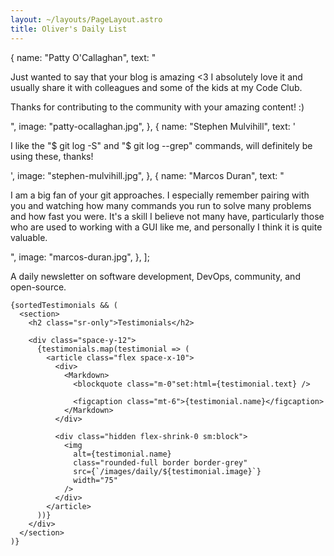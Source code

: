 ```yaml
---
layout: ~/layouts/PageLayout.astro
title: Oliver's Daily List
---
```



  {
    name: "Patty O'Callaghan",
    text: "<p>Just wanted to say that your blog is amazing <3 I absolutely love it and usually share it with colleagues and some of the kids at my Code Club.</p><p>Thanks for contributing to the community with your amazing content! :)</p>",
    image: "patty-ocallaghan.jpg",
  },
  {
    name: "Stephen Mulvihill",
    text: '<p>I like the "$ git log -S" and "$ git log --grep" commands, will definitely be using these, thanks!</p>',
    image: "stephen-mulvihill.jpg",
  },
  {
    name: "Marcos Duran",
    text: "<p>I am a big fan of your git approaches. I especially remember pairing with you and watching how many commands you run to solve many problems and how fast you were. It's a skill I believe not many have, particularly those who are used to working with a GUI like me, and personally I think it is quite valuable.</p>",
    image: "marcos-duran.jpg",
  },
];


<p>
  A daily newsletter on software development, DevOps, community, and
  open-source.
</p>

<div class="space-y-12">
  <div class="space-y-20">
    <DailyEmailForm />

    {sortedTestimonials && (
      <section>
        <h2 class="sr-only">Testimonials</h2>

        <div class="space-y-12">
          {testimonials.map(testimonial => (
            <article class="flex space-x-10">
              <div>
                <Markdown>
                  <blockquote class="m-0"set:html={testimonial.text} />

                  <figcaption class="mt-6">{testimonial.name}</figcaption>
                </Markdown>
              </div>

              <div class="hidden flex-shrink-0 sm:block">
                <img
                  alt={testimonial.name}
                  class="rounded-full border border-grey"
                  src={`/images/daily/${testimonial.image}`}
                  width="75"
                />
              </div>
            </article>
          ))}
        </div>
      </section>
    )}

  </div>

  <AboutMe />
</div>
